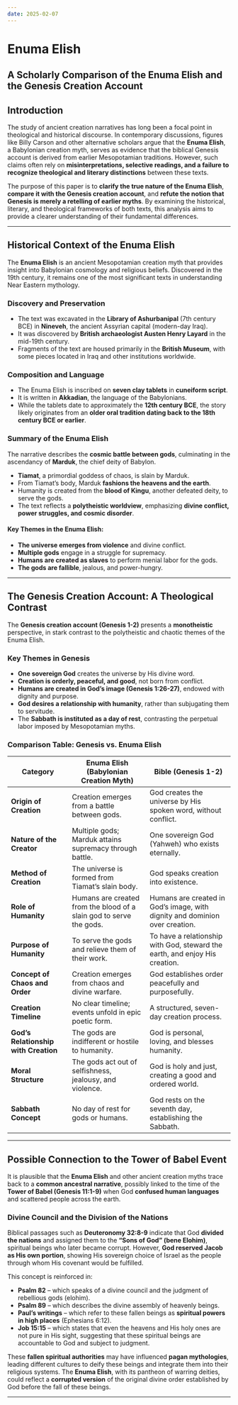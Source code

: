 ```yaml
---
date: 2025-02-07
---
```



# Enuma Elish

<CustomImage
  src="/img/Enuma_elish_AN1926.373.jpg"
  alt="Enuma Elish"
  width="300px"
/>
<DateDisplay date="2025-02-07" />

## **A Scholarly Comparison of the Enuma Elish and the Genesis Creation Account**

## **Introduction**

The study of ancient creation narratives has long been a focal point in theological and historical discourse. In contemporary discussions, figures like Billy Carson and other alternative scholars argue that the **Enuma Elish**, a Babylonian creation myth, serves as evidence that the biblical Genesis account is derived from earlier Mesopotamian traditions. However, such claims often rely on **misinterpretations, selective readings, and a failure to recognize theological and literary distinctions** between these texts.

The purpose of this paper is to **clarify the true nature of the Enuma Elish**, **compare it with the Genesis creation account**, and **refute the notion that Genesis is merely a retelling of earlier myths**. By examining the historical, literary, and theological frameworks of both texts, this analysis aims to provide a clearer understanding of their fundamental differences.

---

## **Historical Context of the Enuma Elish**

The **Enuma Elish** is an ancient Mesopotamian creation myth that provides insight into Babylonian cosmology and religious beliefs. Discovered in the 19th century, it remains one of the most significant texts in understanding Near Eastern mythology.

### **Discovery and Preservation**
- The text was excavated in the **Library of Ashurbanipal** (7th century BCE) in **Nineveh**, the ancient Assyrian capital (modern-day Iraq).
- It was discovered by **British archaeologist Austen Henry Layard** in the mid-19th century.
- Fragments of the text are housed primarily in the **British Museum**, with some pieces located in Iraq and other institutions worldwide.

### **Composition and Language**
- The Enuma Elish is inscribed on **seven clay tablets** in **cuneiform script**.
- It is written in **Akkadian**, the language of the Babylonians.
- While the tablets date to approximately the **12th century BCE**, the story likely originates from an **older oral tradition dating back to the 18th century BCE or earlier**.

### **Summary of the Enuma Elish**
The narrative describes the **cosmic battle between gods**, culminating in the ascendancy of **Marduk**, the chief deity of Babylon. 
- **Tiamat**, a primordial goddess of chaos, is slain by Marduk.
- From Tiamat’s body, Marduk **fashions the heavens and the earth**.
- Humanity is created from the **blood of Kingu**, another defeated deity, to serve the gods.
- The text reflects a **polytheistic worldview**, emphasizing **divine conflict, power struggles, and cosmic disorder**.

#### **Key Themes in the Enuma Elish:**
- **The universe emerges from violence** and divine conflict.
- **Multiple gods** engage in a struggle for supremacy.
- **Humans are created as slaves** to perform menial labor for the gods.
- **The gods are fallible**, jealous, and power-hungry.

---

## **The Genesis Creation Account: A Theological Contrast**

The **Genesis creation account (Genesis 1-2)** presents a **monotheistic** perspective, in stark contrast to the polytheistic and chaotic themes of the Enuma Elish.

### **Key Themes in Genesis**
- **One sovereign God** creates the universe by His divine word.
- **Creation is orderly, peaceful, and good**, not born from conflict.
- **Humans are created in God’s image (Genesis 1:26-27)**, endowed with dignity and purpose.
- **God desires a relationship with humanity**, rather than subjugating them to servitude.
- The **Sabbath is instituted as a day of rest**, contrasting the perpetual labor imposed by Mesopotamian myths.

### **Comparison Table: Genesis vs. Enuma Elish**

| **Category**                         | **Enuma Elish (Babylonian Creation Myth)**                                              | **Bible (Genesis 1-2)**                                                                         |
|-------------------------------------|--------------------------------------------------------------------------------------|-----------------------------------------------------------------------------------------------|
| **Origin of Creation**               | Creation emerges from a battle between gods.                                        | God creates the universe by His spoken word, without conflict.                               |
| **Nature of the Creator**            | Multiple gods; Marduk attains supremacy through battle.                             | One sovereign God (Yahweh) who exists eternally.                                             |
| **Method of Creation**               | The universe is formed from Tiamat’s slain body.                                    | God speaks creation into existence.                                                          |
| **Role of Humanity**                 | Humans are created from the blood of a slain god to serve the gods.                | Humans are created in God’s image, with dignity and dominion over creation.                  |
| **Purpose of Humanity**              | To serve the gods and relieve them of their work.                                  | To have a relationship with God, steward the earth, and enjoy His creation.                 |
| **Concept of Chaos and Order**       | Creation emerges from chaos and divine warfare.                                    | God establishes order peacefully and purposefully.                                           |
| **Creation Timeline**                | No clear timeline; events unfold in epic poetic form.                              | A structured, seven-day creation process.                                                   |
| **God’s Relationship with Creation** | The gods are indifferent or hostile to humanity.                                   | God is personal, loving, and blesses humanity.                                              |
| **Moral Structure**                  | The gods act out of selfishness, jealousy, and violence.                           | God is holy and just, creating a good and ordered world.                                    |
| **Sabbath Concept**                  | No day of rest for gods or humans.                                                | God rests on the seventh day, establishing the Sabbath.                                     |

---

## **Possible Connection to the Tower of Babel Event**

It is plausible that the **Enuma Elish** and other ancient creation myths trace back to a **common ancestral narrative**, possibly linked to the time of the **Tower of Babel (Genesis 11:1-9)** when God **confused human languages** and scattered people across the earth.

### **Divine Council and the Division of the Nations**
Biblical passages such as **Deuteronomy 32:8-9** indicate that God **divided the nations** and assigned them to the **“Sons of God” (bene Elohim)**, spiritual beings who later became corrupt. However, **God reserved Jacob as His own portion**, showing His sovereign choice of Israel as the people through whom His covenant would be fulfilled.

This concept is reinforced in:
- **Psalm 82** – which speaks of a divine council and the judgment of rebellious gods (elohim).
- **Psalm 89** – which describes the divine assembly of heavenly beings.
- **Paul’s writings** – which refer to these fallen beings as **spiritual powers in high places** (Ephesians 6:12).
- **Job 15:15** – which states that even the heavens and His holy ones are not pure in His sight, suggesting that these spiritual beings are accountable to God and subject to judgment.

These **fallen spiritual authorities** may have influenced **pagan mythologies**, leading different cultures to deify these beings and integrate them into their religious systems. The **Enuma Elish**, with its pantheon of warring deities, could reflect a **corrupted version** of the original divine order established by God before the fall of these beings.

---





